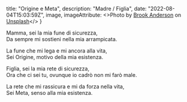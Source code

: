 
  title: "Origine e Meta",
  description: "Madre / Figlia",
  date: "2022-08-04T15:03:59Z",
  image,
  imageAttribute: <>Photo by <a href="https://unsplash.com/@brookanderson?utm_source=unsplash&utm_medium=referral&utm_content=creditCopyText">Brook Anderson</a> on <a href="https://unsplash.com/s/photos/climbing?utm_source=unsplash&utm_medium=referral&utm_content=creditCopyText">Unsplash</a></>
}


Mamma, sei la mia fune di sicurezza,  
Da sempre mi sostieni nella mia arrampicata.

La fune che mi lega e mi ancora alla vita,  
Sei Origine, motivo della mia esistenza.

Figlia, sei la mia rete di sicurezza,  
Ora che ci sei tu, ovunque io cadrò non mi farò male.

La rete che mi rassicura e mi da forza nella vita,  
Sei Meta, senso alla mia esistenza.
